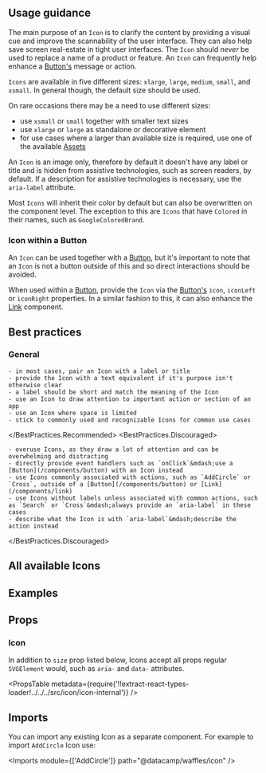 

<Layout title="Icon" description="Visually indicates an available action or option and helps users more easily understand common interaction patterns.">

## Usage guidance

The main purpose of an `Icon` is to clarify the content by providing a visual cue and improve the scannability of the user interface. They can also help save screen real-estate in tight user interfaces. The `Icon` should _never_ be used to replace a name of a product or feature. An `Icon` can frequently help enhance a [Button's](/components/button) message or action.

`Icons` are available in five different sizes: `xlarge`, `large`, `medium`, `small`, and `xsmall`. In general though, the default size should be used.

On rare occasions there may be a need to use different sizes:

- use `xsmall` or `small` together with smaller text sizes
- use `xlarge` or `large` as standalone or decorative element
- for use cases where a larger than available size is required, use one of the available [Assets](/components/asset)

An `Icon` is an image only, therefore by default it doesn't have any label or title and is hidden from assistive technologies, such as screen readers, by default. If a description for assistive technologies is necessary, use the `aria-label` attribute.

Most `Icons` will inherit their color by default but can also be overwritten on the component level. The exception to this are `Icons` that have `Colored` in their names, such as `GoogleColoredBrand`.

### Icon within a Button

An `Icon` can be used together with a [Button](/components/button), but it's important to note that an `Icon` is not a button outside of this and so direct interactions should be avoided.

When used within a [Button](/components/button), provide the `Icon` via the [Button's](/components/button) `icon`, `iconLeft` or `iconRight` properties. In a similar fashion to this, it can also enhance the [Link](/components/link) component.

## Best practices

### General

<BestPractices>
  <BestPractices.Recommended>

    - in most cases, pair an Icon with a label or title
    - provide the Icon with a text equivalent if it's purpose isn't otherwise clear
    - a label should be short and match the meaning of the Icon
    - use an Icon to draw attention to important action or section of an app
    - use an Icon where space is limited
    - stick to commonly used and recognizable Icons for common use cases

  </BestPractices.Recommended>
  <BestPractices.Discouraged>

    - overuse Icons, as they draw a lot of attention and can be overwhelming and distracting
    - directly provide event handlers such as `onClick`&mdash;use a [Button](/components/button) with an Icon instead
    - use Icons commonly associated with actions, such as `AddCircle` or `Cross`, outside of a [Button](/components/button) or [Link](/components/link)
    - use Icons without labels unless associated with common actions, such as `Search` or `Cross`&mdash;always provide an `aria-label` in these cases
    - describe what the Icon is with `aria-label`&mdash;describe the action instead

  </BestPractices.Discouraged>
</BestPractices>

## All available Icons

<AllIconsGrid />

## Examples

<Example title="Sizes" path="icon/sizes">
  <Sizes />
</Example>

<Example title="In a Button" path="icon/in-a-button">
  <InAButton />
</Example>

<Example title="In a Link" path="icon/in-a-link">
  <InALink />
</Example>

## Props

### Icon

In addition to `size` prop listed below, Icons accept all props regular `SVGElement` would, such as `aria-` and `data-` attributes.

<PropsTable
  metadata={require('!!extract-react-types-loader!../../../src/icon/icon-internal')}
/>

## Imports

You can import any existing Icon as a separate component. For example to import `AddCircle` Icon use:

<Imports module={['AddCircle']} path="@datacamp/waffles/icon" />

</Layout>
